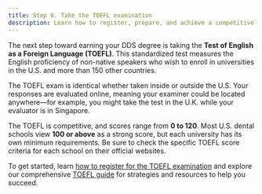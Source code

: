 ```yaml
---
title: Step 6. Take the TOEFL examination
description: Learn how to register, prepare, and achieve a competitive TOEFL score required for U.S. dental school applications.
---
```


The next step toward earning your DDS degree is taking the **Test of English as
a Foreign Language (TOEFL)**. This standardized test measures the English
proficiency of non-native speakers who wish to enroll in universities in the
U.S. and more than 150 other countries.

<Aside>
  The TOEFL exam is identical whether taken inside or outside the U.S. Your responses are evaluated
  online, meaning your examiner could be located anywhere—for example, you might take the test in
  the U.K. while your evaluator is in Singapore.
</Aside>

The TOEFL is competitive, and scores range from **0 to 120**. Most U.S. dental
schools view **100 or above** as a strong score, but each university has its own
minimum requirements. Be sure to check the specific TOEFL score criteria for
each school on their official websites.

To get started, learn [how to register for the TOEFL
examination](official.toeflRegister) and
explore our comprehensive [TOEFL
guide](/c/applying-to-advanced-standing/toefl-guide) for strategies and
resources to help you succeed.

